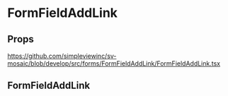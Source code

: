 
<Meta title='Forms/FormFieldAddLink/Readme' />

# FormFieldAddLink

## Props

https://github.com/simpleviewinc/sv-mosaic/blob/develop/src/forms/FormFieldAddLink/FormFieldAddLink.tsx

## FormFieldAddLink

<Preview withSource='none'>
  <stories.example />
</Preview>
